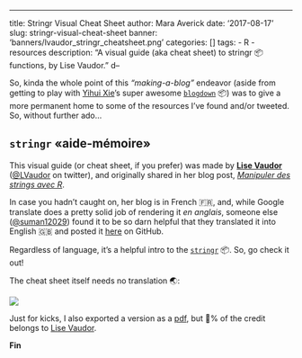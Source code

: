 ---
title: Stringr Visual Cheat Sheet
author: Mara Averick
date: '2017-08-17'
slug: stringr-visual-cheat-sheet
banner: 'banners/lvaudor_stringr_cheatsheet.png'
categories: []
tags:
  - R
  - resources
description: "A visual guide (aka cheat sheet) to stringr 📦 functions, by Lise Vaudor."
d--

So, kinda the whole point of this _“making-a-blog”_ endeavor (aside from getting to play with [Yihui Xie](https://github.com/yihui/)'s super awesome [`blogdown`](https://github.com/rstudio/blogdown) 📦) was to give a more permanent home to some of the resources I've found and/or tweeted. So, without further ado...

## `stringr` «aide-mémoire»

This visual guide (or cheat sheet, if you prefer) was made by [**Lise Vaudor**](http://perso.ens-lyon.fr/lise.vaudor/) ([\@LVaudor](https://twitter.com/lvaudor) on twitter), and originally shared in her blog post, [_Manipuler des strings avec R_](http://perso.ens-lyon.fr/lise.vaudor/manipuler-des-strings-avec-r/). 

In case you hadn't caught on, her blog is in French 🇫🇷, and, while Google translate does a pretty solid job of rendering it _en anglais_, someone else ([\@suman12029](https://twitter.com/suman12029)) found it to be so darn helpful that they translated it into English 🇬🇧 and posted it [here](https://github.com/sumandoc/R-programming-notes/blob/master/strings_in_R.md) on GitHub. 

Regardless of language, it's a helpful intro to the [`stringr`](http://stringr.tidyverse.org/) 📦. So, go check it out!

The cheat sheet itself needs no translation 🌏:

![](http://i.imgur.com/GU9cmbp.png)

Just for kicks, I also exported a version as a [pdf](https://www.dropbox.com/s/cyan9n1ecnvmdl1/lvaudor_stringr.pdf?dl=0), but 💯% of the credit belongs to [Lise Vaudor](http://perso.ens-lyon.fr/lise.vaudor/).

**Fin**